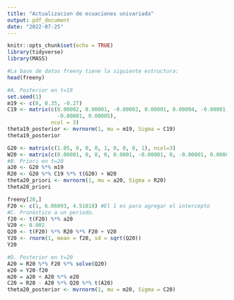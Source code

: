 ```yaml
---
title: "Actualizacion de ecuaciones univariada"
output: pdf_document
date: "2022-07-25"
---
```


```r
knitr::opts_chunk$set(echo = TRUE)
library(tidyverse)
library(MASS)
```

```r
#La base de datos freeny tiene la siguiente estructura:
head(freeny)
```



```r
#A. Posterior en t=19
set.seed(1)
m19 <- c(8, 0.35, -0.27)
C19 <- matrix(c(0.00002, 0.00001, -0.00002, 0.00001, 0.00004, -0.00001, -0.00002, 
                -0.00001, 0.00005), 
              ncol = 3)
theta19_posterior <- mvrnorm(1, mu = m19, Sigma = C19)
theta19_posterior
```


```r
G20 <- matrix(c(1.05, 0, 0, 0, 1, 0, 0, 0, 1), ncol=3)
W20 <- matrix(c(0.00001, 0, 0, 0, 0.0001, -0.00001, 0, -0.00001, 0.00005), ncol=3)
#B. Priori en t=20
a20 <- G20 %*% m19
R20 <- G20 %*% C19 %*% t(G20) + W20
theta20_priori <- mvrnorm(1, mu = a20, Sigma = R20)
theta20_priori
```

```r
freeny[20,]
F20 <- c(1, 6.06093, 4.51018) #El 1 es para agregar el intercepto
#C. Pronóstico a un periodo.
f20 <- t(F20) %*% a20
V20 <- 0.002
Q20 <- t(F20) %*% R20 %*% F20 + V20
Y20 <- rnorm(1, mean = f20, sd = sqrt(Q20)) 
Y20                                           

```

```r
#D. Posterior en t=20
A20 = R20 %*% F20 %*% solve(Q20)
e20 = Y20-f20
m20 = a20 + A20 %*% e20
C20 = R20 - A20 %*% Q20 %*% t(A20)
theta20_posterior <- mvrnorm(1, mu = m20, Sigma = C20)
```


